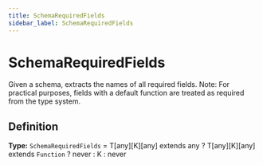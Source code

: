 ```yaml
---
title: SchemaRequiredFields
sidebar_label: SchemaRequiredFields
---
```


# SchemaRequiredFields

Given a schema, extracts the names of all required fields.
Note: For practical purposes, fields with a default function are treated
as required from the type system.

## Definition

**Type:** `SchemaRequiredFields` = T[any][K][any] extends any ? T[any][K][any] extends `Function` ? never : K : never

